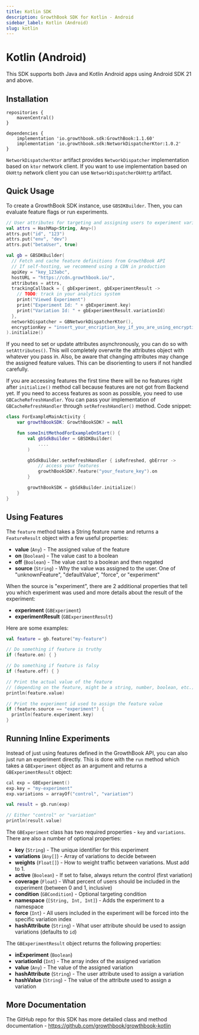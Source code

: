 ```yaml
---
title: Kotlin SDK
description: GrowthBook SDK for Kotlin - Android
sidebar_label: Kotlin (Android)
slug: kotlin
---
```



# Kotlin (Android)

This SDK supports both Java and Kotlin Android apps using Android SDK 21 and above.

<SdkResources sdk="kotlin" />

## Installation

```
repositories {
    mavenCentral()
}

dependencies {
    implementation 'io.growthbook.sdk:GrowthBook:1.1.60'
    implementation 'io.growthbook.sdk:NetworkDispatcherKtor:1.0.2'
}
```

`NetworkDispatcherKtor` artifact provides `NetworkDispatcher` implementation based on `ktor` network client. If you want to use implementation based on `OkHttp` network client you can use `NetworkDispatcherOkHttp` artifact.

## Quick Usage

To create a GrowthBook SDK instance, use `GBSDKBuilder`. Then, you can evaluate feature flags or run experiments.

```kotlin
// User attributes for targeting and assigning users to experiment variations
val attrs = HashMap<String, Any>()
attrs.put("id", "123")
attrs.put("env", "dev")
attrs.put("betaUser", true)

val gb = GBSDKBuilder(
  // Fetch and cache feature definitions from GrowthBook API
  // If self-hosting, we recommend using a CDN in production
  apiKey = "key_123abc",
  hostURL = "https://cdn.growthbook.io/",
  attributes = attrs,
  trackingCallback = { gbExperiment, gbExperimentResult ->
    // TODO: track in your analytics system
    print("Viewed Experiment")
    print("Experiment Id: " + gbExperiment.key)
    print("Variation Id: " + gbExperimentResult.variationId)
  },
  networkDispatcher = GBNetworkDispatcherKtor(),
  encryptionKey = "insert_your_encription_key_if_you_are_using_encryption",
).initialize()
```

If you need to set or update attributes asynchronously, you can do so with `setAttributes()`. This will completely overwrite the attributes object with whatever you pass in. Also, be aware that changing attributes may change the assigned feature values. This can be disorienting to users if not handled carefully.

If you are accessing features the first time there will be no features right after `initialize()` method call because features are not got from Backend yet. If you need to access features as soon as possible, you need to use `GBCacheRefreshHandler`. You can pass your implementation of `GBCacheRefreshHandler` through `setRefreshHandler()` method. Code snippet:

```kotlin
class ForExampleMainActivity {
    var growthBookSDK: GrowthBookSDK? = null

    fun someInitMethodForExampleOnStart() {
        val gbSdkBuilder = GBSDKBuilder(
            ....
        )

        gbSdkBuilder.setRefreshHandler { isRefreshed, gbError ->
            // access your features
            growthBookSDK?.feature("your_feature_key").on
        }

        growthBookSDK = gbSdkBuilder.initialize()
    }
}
```

## Using Features

The `feature` method takes a String feature name and returns a `FeatureResult` object with a few useful properties:

- **value** (`Any`) - The assigned value of the feature
- **on** (`Boolean`) - The value cast to a boolean
- **off** (`Boolean`) - The value cast to a boolean and then negated
- **source** (`String`) - Why the value was assigned to the user. One of "unknownFeature", "defaultValue", "force", or "experiment"

When the source is "experiment", there are 2 additional properties that tell you which experiment was used and more details about the result of the experiment:

- **experiment** (`GBExperiment`)
- **experimentResult** (`GBExperimentResult`)

Here are some examples:

```kotlin
val feature = gb.feature("my-feature")

// Do something if feature is truthy
if (feature.on) { }

// Do something if feature is falsy
if (feature.off) { }

// Print the actual value of the feature
// (depending on the feature, might be a string, number, boolean, etc.)
println(feature.value)

// Print the experiment id used to assign the feature value
if (feature.source == "experiment") {
  println(feature.experiment.key)
}
```

## Running Inline Experiments

Instead of just using features defined in the GrowthBook API, you can also just run an experiment directly. This is done with the `run` method which takes a `GBExperiment` object as an argument and returns a `GBExperimentResult` object:

```kotlin
cal exp = GBExperiment()
exp.key = "my-experiment"
exp.variations = arrayOf("control", "variation")

val result = gb.run(exp)

// Either "control" or "variation"
println(result.value)
```

The `GBExperiment` class has two required properties - `key` and `variations`. There are also a number of optional properties:

- **key** (`String`) - The unique identifier for this experiment
- **variations** (`Any[]`) - Array of variations to decide between
- **weights** (`Float[]`) - How to weight traffic between variations. Must add to 1.
- **active** (`Boolean`) - If set to false, always return the control (first variation)
- **coverage** (`Float`) - What percent of users should be included in the experiment (between 0 and 1, inclusive)
- **condition** (`GBCondition`) - Optional targeting condition
- **namespace** (`[String, Int, Int]`) - Adds the experiment to a namespace
- **force** (`Int`) - All users included in the experiment will be forced into the specific variation index
- **hashAttribute** (`String`) - What user attribute should be used to assign variations (defaults to `id`)

The `GBExperimentResult` object returns the following properties:

- **inExperiment** (`Boolean`)
- **variationId** (`Int`) - The array index of the assigned variation
- **value** (`Any`) - The value of the assigned variation
- **hashAttribute** (`String`) - The user attribute used to assign a variation
- **hashValue** (`String`) - The value of the attribute used to assign a variation

## More Documentation

The GitHub repo for this SDK has more detailed class and method documentation - https://github.com/growthbook/growthbook-kotlin
